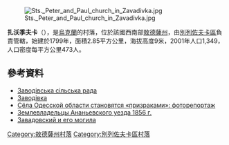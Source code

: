 {{coord|47|13|35|N|30|48|44|E|scale:30000|display=title}}

[[Image:Sts._Peter_and_Paul_church_in_Zavadivka.jpg|right]]

'''扎沃季夫卡'''（{{lang-uk|Заводівка}}），是[[烏克蘭|烏克蘭]]的村落，位於該國西南部[[敖德薩州|敖德薩州]]，由[[別列佐夫卡區|別列佐夫卡區]]負責管轄，始建於1799年，面積2.85平方公里，海拔高度9米，2001年人口1,349，人口密度每平方公里473人。

==參考資料==
* [http://gska2.rada.gov.ua/pls/z7502/A007?rdat1=09.12.2010&rf7691=9542 Заводівська сільська рада]{{dead link|date=2017年12月 |bot=InternetArchiveBot |fix-attempted=yes }}
* [http://gska2.rada.gov.ua/pls/z7502/A005?rdat1=09.12.2010&rf7571=23720 Заводівка]{{dead link|date=2018年3月 |bot=InternetArchiveBot |fix-attempted=yes }}
* [http://timer.od.ua/news/Sela_Odesskoj_oblasti_stanovyatsya_prizrakami_fo.html Сёла Одесской области становятся «призраками»: фоторепортаж]
* [http://rodovoyegnezdo.narod.ru/Kherson/anyevuezd_zemlevladeltsy_1856.html Землевладельцы Ананьевского уезда 1856 г.] {{Wayback|url=http://rodovoyegnezdo.narod.ru/Kherson/anyevuezd_zemlevladeltsy_1856.html |date=20160830185439 }}
* [http://necropol.org/zavadovskiy.html Завадовский и его могила] {{Wayback|url=http://necropol.org/zavadovskiy.html |date=20160304081233 }}

{{DEFAULTSORT:Заводівка}}
[[Category:敖德薩州村落|Category:敖德薩州村落]]
[[Category:別列佐夫卡區村落|Category:別列佐夫卡區村落]]


{{Odessa-geo-stub}}